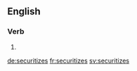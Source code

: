 ==English==

===Verb===
{{head|en|verb form}}

# {{en-third-person singular of|securitize}}

[[de:securitizes]]
[[fr:securitizes]]
[[sv:securitizes]]